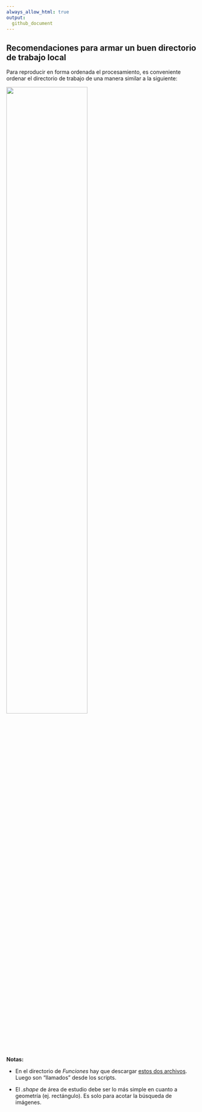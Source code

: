 ```yaml
---
always_allow_html: true
output:
  github_document
---
```


## **Recomendaciones para armar un buen directorio de trabajo local**
Para reproducir en forma ordenada el procesamiento, es conveniente ordenar el directorio de trabajo de una manera similar a la siguiente: 

<img src="https://github.com/romina-gonzalez-musso/Severidad_incendios/blob/main/_images/5_Proyecto_codigo.png" width="65%" />

**Notas:**

- En el directorio de *Funciones* hay que descargar [estos dos archivos](https://github.com/romina-gonzalez-musso/Severidad_incendios/tree/main/R_Functions). Luego son "llamados" desde los scripts. 

- El *.shape* de área de estudio debe ser lo más simple en cuanto a geometría (ej. rectángulo). Es solo para acotar la búsqueda de imágenes.